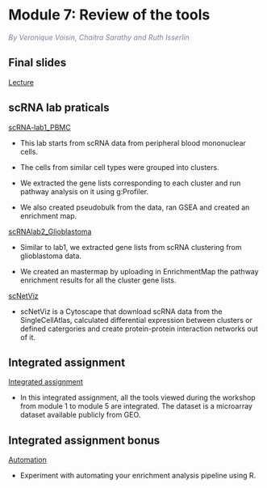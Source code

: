 # Module 7: Review of the tools  

 *<font color="#827e9c">By Veronique Voisin, Chaitra Sarathy and Ruth Isserlin</font>*
 
## Final slides
[Lecture](./lectures/Pathways_2024_finalslides.pdf)   

  
## scRNA lab praticals

[scRNA-lab1_PBMC](#scRNA-lab1)

 - This lab starts from scRNA data from peripheral blood mononuclear cells.  

 - The cells from similar cell types were grouped into clusters. 

 - We extracted the gene lists corresponding to each cluster and run pathway analysis on it using g:Profiler. 

 - We also created pseudobulk from the data, ran GSEA and created an enrichment map.

[scRNAlab2_Glioblastoma](#scRNAlab2)

 - Similar to lab1, we extracted gene lists from scRNA clustering from glioblastoma data.

 - We created an mastermap by uploading in EnrichmentMap the pathway enrichment results for all the cluster gene lists.
  
[scNetViz](#scNetViz-lab)

 - scNetViz is a Cytoscape that download scRNA data from the SingleCellAtlas, calculated differential expression between clusters or defined catergories and create protein-protein interaction networks out of it.

##  Integrated assignment

[Integrated assignment](#integrated_assignment)

 - In this integrated assignment, all the tools viewed during the workshop from module 1 to module 5 are integrated. The dataset is a microarray dataset available publicly from GEO. 
 
## Integrated assignment bonus

[Automation](#ass_automation)

 - Experiment with automating your enrichment analysis pipeline using R.
